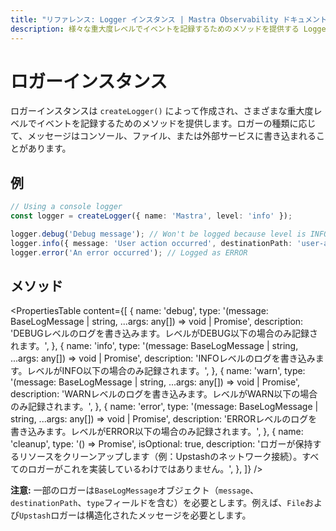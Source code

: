 ```yaml
---
title: "リファレンス: Logger インスタンス | Mastra Observability ドキュメント"
description: 様々な重大度レベルでイベントを記録するためのメソッドを提供する Logger インスタンスのドキュメント。
---
```


# ロガーインスタンス

ロガーインスタンスは `createLogger()` によって作成され、さまざまな重大度レベルでイベントを記録するためのメソッドを提供します。ロガーの種類に応じて、メッセージはコンソール、ファイル、または外部サービスに書き込まれることがあります。

## 例

```typescript showLineNumbers copy
// Using a console logger
const logger = createLogger({ name: 'Mastra', level: 'info' });

logger.debug('Debug message'); // Won't be logged because level is INFO
logger.info({ message: 'User action occurred', destinationPath: 'user-actions', type: 'AGENT' }); // Logged
logger.error('An error occurred'); // Logged as ERROR
```

## メソッド

<PropertiesTable
  content={[
    {
      name: 'debug',
      type: '(message: BaseLogMessage | string, ...args: any[]) => void | Promise<void>',
      description: 'DEBUGレベルのログを書き込みます。レベルがDEBUG以下の場合のみ記録されます。',
    },
    {
      name: 'info',
      type: '(message: BaseLogMessage | string, ...args: any[]) => void | Promise<void>',
      description: 'INFOレベルのログを書き込みます。レベルがINFO以下の場合のみ記録されます。',
    },
    {
      name: 'warn',
      type: '(message: BaseLogMessage | string, ...args: any[]) => void | Promise<void>',
      description: 'WARNレベルのログを書き込みます。レベルがWARN以下の場合のみ記録されます。',
    },
    {
      name: 'error',
      type: '(message: BaseLogMessage | string, ...args: any[]) => void | Promise<void>',
      description: 'ERRORレベルのログを書き込みます。レベルがERROR以下の場合のみ記録されます。',
    },
    {
      name: 'cleanup',
      type: '() => Promise<void>',
      isOptional: true,
      description:
        'ロガーが保持するリソースをクリーンアップします（例：Upstashのネットワーク接続）。すべてのロガーがこれを実装しているわけではありません。',
    },
  ]}
/>

**注意:** 一部のロガーは`BaseLogMessage`オブジェクト（`message`、`destinationPath`、`type`フィールドを含む）を必要とします。例えば、`File`および`Upstash`ロガーは構造化されたメッセージを必要とします。
